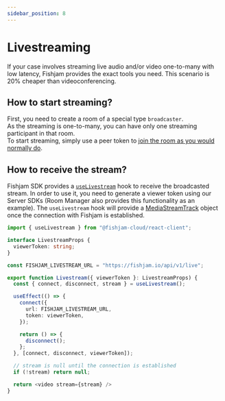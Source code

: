 ```yaml
---
sidebar_position: 8
---
```


# Livestreaming

If your case involves streaming live audio and/or video one-to-many with low latency, Fishjam provides the exact tools you need. This scenario is 20% cheaper than videoconferencing.

## How to start streaming?

First, you need to create a room of a special type `broadcaster`.  
As the streaming is one-to-many, you can have only one streaming participant in that room.  
To start streaming, simply use a peer token to [join the room as you would normally do](/react/connecting).

## How to receive the stream?

Fishjam SDK provides a [`useLivestream`](/api/web/functions/useLivestream) hook to receive the broadcasted stream.
In order to use it, you need to generate a viewer token using our Server SDKs (Room Manager also provides this functionality as an example).
The `useLivestream` hook will provide a [MediaStreamTrack](https://developer.mozilla.org/en-US/docs/Web/API/MediaStreamTrack) object once the connection with Fishjam is established.

```ts
import { useLivestream } from "@fishjam-cloud/react-client";

interface LivestreamProps {
  viewerToken: string;
}

const FISHJAM_LIVESTREAM_URL = "https://fishjam.io/api/v1/live";

export function Livestream({ viewerToken }: LivestreamProps) {
  const { connect, disconnect, stream } = useLivestream();

  useEffect(() => {
    connect({
      url: FISHJAM_LIVESTREAM_URL,
      token: viewerToken,
    });

    return () => {
      disconnect();
    };
  }, [connect, disconnect, viewerToken]);

  // stream is null until the connection is established
  if (!stream) return null;

  return <video stream={stream} />
}
```
